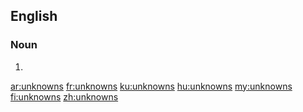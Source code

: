 {{also|Unknowns}}
==English==

===Noun===
{{head|en|plural}}

# {{plural of|unknown|lang=en}}

[[ar:unknowns]]
[[fr:unknowns]]
[[ku:unknowns]]
[[hu:unknowns]]
[[my:unknowns]]
[[fi:unknowns]]
[[zh:unknowns]]